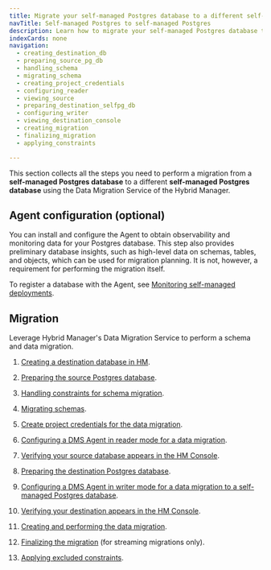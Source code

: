 ```yaml
---
title: Migrate your self-managed Postgres database to a different self-managed Postgres database
navTitle: Self-managed Postgres to self-managed Postgres
description: Learn how to migrate your self-managed Postgres database to a different self-managed Postgres database.
indexCards: none
navigation: 
  - creating_destination_db
  - preparing_source_pg_db
  - handling_schema
  - migrating_schema
  - creating_project_credentials
  - configuring_reader
  - viewing_source
  - preparing_destination_selfpg_db
  - configuring_writer
  - viewing_destination_console
  - creating_migration
  - finalizing_migration
  - applying_constraints

---
```


This section collects all the steps you need to perform a migration from a **self-managed Postgres database** to a different **self-managed Postgres database** using the Data Migration Service of the Hybrid Manager.

## Agent configuration (optional)

You can install and configure the Agent to obtain observability and monitoring data for your Postgres database. This step also provides preliminary database insights, such as high-level data on schemas, tables, and objects, which can be used for migration planning. It is not, however, a requirement for performing the migration itself.

To register a database with the Agent, see [Monitoring self-managed deployments](/edb-postgres-ai/1.3/hybrid-manager/using_hybrid_manager/monitoring/mon_ext_dbs/mon_with_agent/).

## Migration

Leverage Hybrid Manager's Data Migration Service to perform a schema and data migration.

1.  [Creating a destination database in HM](creating_destination_db).

1.  [Preparing the source Postgres database](preparing_source_pg_db). 

1.  [Handling constraints for schema migration](handling_schema). 

1.  [Migrating schemas](migrating_schema). 

1.  [Create project credentials for the data migration](creating_project_credentials). 

1.  [Configuring a DMS Agent in reader mode for a data migration](configuring_reader). 

1.  [Verifying your source database appears in the HM Console](viewing_source).

1.  [Preparing the destination Postgres database](preparing_destination_selfpg_db).

1.  [Configuring a DMS Agent in writer mode for a data migration to a self-managed Postgres database](configuring_writer).

1.  [Verifying your destination appears in the HM Console](viewing_destination_console).

1.  [Creating and performing the data migration](creating_migration). 

1.  [Finalizing the migration](finalizing_migration) (for streaming migrations only).

1.  [Applying excluded constraints](applying_constraints). 
